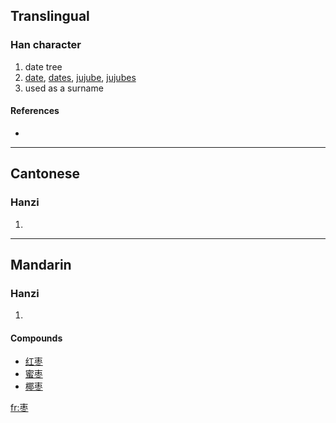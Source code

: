 {{also|棗}}
==Translingual==

===Han character===
{{Han char|rn=75|rad=木|as=04|sn=8|four=|canj=木月卜 (DBY)}}

# date tree
# [[date]], [[dates]], [[jujube]], [[jujubes]]
# used as a surname

====References====
* {{Han ref|kx=0517.011|hdz=21165.060|uh=67A3|ud=26531}}

----

==Cantonese==

===Hanzi===
{{yue-hanzi|jyut=|y=jou2}}

# {{defn|Cantonese}}

----

==Mandarin==

===Hanzi===
{{cmn-hanzi|tra=棗|pin=[[zǎo]] ([[zao3]])|wg=tsao<sup>3</sup>}}

# {{defn|Mandarin}}

====Compounds====
* [[红枣]]
* [[蜜枣]]<!--needs to be checked-->
* [[椰枣]]

[[fr:枣]]